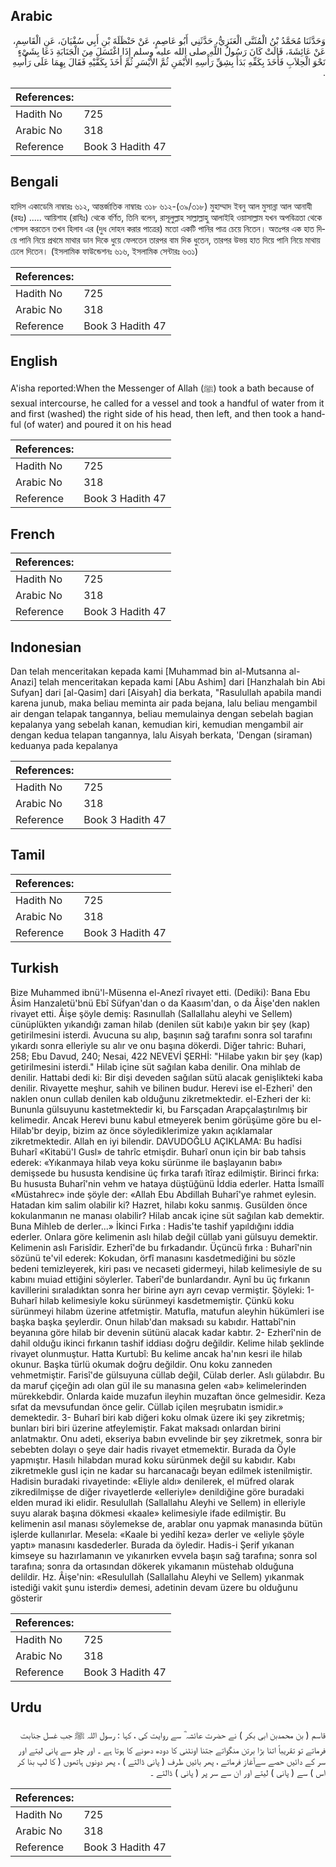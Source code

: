 ## Arabic


<div dir="rtl" lang="ar" style={{fontSize:'larger',backgroundColor:'#f8f9fa',padding:20}}>
وَحَدَّثَنَا مُحَمَّدُ بْنُ الْمُثَنَّى الْعَنَزِيُّ، حَدَّثَنِي أَبُو عَاصِمٍ، عَنْ حَنْظَلَةَ بْنِ أَبِي سُفْيَانَ، عَنِ الْقَاسِمِ، عَنْ عَائِشَةَ، قَالَتْ كَانَ رَسُولُ اللَّهِ صلى الله عليه وسلم إِذَا اغْتَسَلَ مِنَ الْجَنَابَةِ دَعَا بِشَىْءٍ نَحْوَ الْحِلاَبِ فَأَخَذَ بِكَفِّهِ بَدَأَ بِشِقِّ رَأْسِهِ الأَيْمَنِ ثُمَّ الأَيْسَرِ ثُمَّ أَخَذَ بِكَفَّيْهِ فَقَالَ بِهِمَا عَلَى رَأْسِهِ ‏.‏
</div>
<div style={{backgroundColor:'#f8f9fa',padding:20, marginBottom: 10}}><table> <thead> <tr> <th>References:</th> <th></th> </tr> </thead> <tbody><tr><td>Hadith No</td><td>725</td></tr><tr><td>Arabic No</td><td>318</td></tr><tr><td>Reference</td><td>Book 3 Hadith 47</td></tr></tbody></table></div>

## Bengali


<div dir="ltr" lang="bn" style={{fontSize:'larger',backgroundColor:'#f8f9fa',padding:20}}>
হাদিস একাডেমি নাম্বারঃ ৬১২, আন্তর্জাতিক নাম্বারঃ ৩১৮ ৬১২-(৩৯/৩১৮) মুহাম্মাদ ইবনু আল মুসান্না আল আনাযী (রহঃ) ..... আয়িশাহ (রাযিঃ) থেকে বর্ণিত, তিনি বলেন, রাসূলুল্লাহ সাল্লাল্লাহু আলাইহি ওয়াসাল্লাম যখন অপবিত্রতা থেকে গোসল করতেন তখন হিলাব এর (দুধ দোহন করার পাত্রের) মতো একটি পানির পাত্র চেয়ে নিতেন। অতঃপর এক হাত দিয়ে পানি নিয়ে প্রথমে মাথার ডান দিকে ধুয়ে ফেলতেন তারপর বাম দিক ধুতেন, তারপর উভয় হাত দিয়ে পানি নিয়ে মাথায় ঢেলে দিতেন। (ইসলামিক ফাউন্ডেশনঃ ৬১৬, ইসলামিক সেন্টারঃ ৬৩১)
</div>
<div style={{backgroundColor:'#f8f9fa',padding:20, marginBottom: 10}}><table> <thead> <tr> <th>References:</th> <th></th> </tr> </thead> <tbody><tr><td>Hadith No</td><td>725</td></tr><tr><td>Arabic No</td><td>318</td></tr><tr><td>Reference</td><td>Book 3 Hadith 47</td></tr></tbody></table></div>

## English


<div dir="ltr" lang="en" style={{fontSize:'larger',backgroundColor:'#f8f9fa',padding:20}}>
A'isha reported:When the Messenger of Allah (ﷺ) took a bath because of sexual intercourse, he called for a vessel and took a handful of water from it and first (washed) the right side of his head, then left, and then took a handful (of water) and poured it on his head
</div>
<div style={{backgroundColor:'#f8f9fa',padding:20, marginBottom: 10}}><table> <thead> <tr> <th>References:</th> <th></th> </tr> </thead> <tbody><tr><td>Hadith No</td><td>725</td></tr><tr><td>Arabic No</td><td>318</td></tr><tr><td>Reference</td><td>Book 3 Hadith 47</td></tr></tbody></table></div>

## French


<div dir="ltr" lang="fr" style={{fontSize:'larger',backgroundColor:'#f8f9fa',padding:20}}>

</div>
<div style={{backgroundColor:'#f8f9fa',padding:20, marginBottom: 10}}><table> <thead> <tr> <th>References:</th> <th></th> </tr> </thead> <tbody><tr><td>Hadith No</td><td>725</td></tr><tr><td>Arabic No</td><td>318</td></tr><tr><td>Reference</td><td>Book 3 Hadith 47</td></tr></tbody></table></div>

## Indonesian


<div dir="ltr" lang="id" style={{fontSize:'larger',backgroundColor:'#f8f9fa',padding:20}}>
Dan telah menceritakan kepada kami [Muhammad bin al-Mutsanna al-Anazi] telah menceritakan kepada kami [Abu Ashim] dari [Hanzhalah bin Abi Sufyan] dari [al-Qasim] dari [Aisyah] dia berkata, "Rasulullah apabila mandi karena junub, maka beliau meminta air pada bejana, lalu beliau mengambil air dengan telapak tangannya, beliau memulainya dengan sebelah bagian kepalanya yang sebelah kanan, kemudian kiri, kemudian mengambil air dengan kedua telapan tangannya, lalu Aisyah berkata, 'Dengan (siraman) keduanya pada kepalanya
</div>
<div style={{backgroundColor:'#f8f9fa',padding:20, marginBottom: 10}}><table> <thead> <tr> <th>References:</th> <th></th> </tr> </thead> <tbody><tr><td>Hadith No</td><td>725</td></tr><tr><td>Arabic No</td><td>318</td></tr><tr><td>Reference</td><td>Book 3 Hadith 47</td></tr></tbody></table></div>

## Tamil


<div dir="ltr" lang="ta" style={{fontSize:'larger',backgroundColor:'#f8f9fa',padding:20}}>

</div>
<div style={{backgroundColor:'#f8f9fa',padding:20, marginBottom: 10}}><table> <thead> <tr> <th>References:</th> <th></th> </tr> </thead> <tbody><tr><td>Hadith No</td><td>725</td></tr><tr><td>Arabic No</td><td>318</td></tr><tr><td>Reference</td><td>Book 3 Hadith 47</td></tr></tbody></table></div>

## Turkish


<div dir="ltr" lang="tr" style={{fontSize:'larger',backgroundColor:'#f8f9fa',padding:20}}>
Bize Muhammed ibnü'l-Müsenna el-Anezî rivayet etti. (Dediki): Bana Ebu Âsim Hanzaletü'bnü Ebî Süfyan'dan o da Kaasım'dan, o da Âişe'den naklen rivayet etti. Âişe şöyle demiş: Rasınullah (Sallallahu aleyhi ve Sellem) cünüplükten yıkandığı zaman hilab (denilen süt kabı)e yakın bir şey (kap) getirilmesini isterdi. Avucuna su alıp, başının sağ tarafını sonra sol tarafını yıkardı sonra elleriyle su alır ve onu başına dökerdi. Diğer tahric: Buhari, 258; Ebu Davud, 240; Nesai, 422 NEVEVİ ŞERHİ: "Hilabe yakın bir şey (kap) getirilmesini isterdi." Hilab içine süt sağılan kaba denilir. Ona mihlab de denilir. Hattabi dedi ki: Bir dişi deveden sağılan sütü alacak genişlikteki kaba denilir. Rivayette meşhur, sahih ve bilinen budur. Herevi ise el-Ezheri' den naklen onun cullab denilen kab olduğunu zikretmektedir. el-Ezheri der ki: Bununla gülsuyunu kastetmektedir ki, bu Farsçadan Arapçalaştırılmış bir kelimedir. Ancak Herevi bunu kabul etmeyerek benim görüşüme göre bu el-Hilab'br deyip, bizim az önce söylediklerimize yakın açıklamalar zikretmektedir. Allah en iyi bilendir. DAVUDOĞLU AÇIKLAMA: Bu hadîsi Buharî «Kitabü'I Gusl» de tahrîc etmişdir. Buharî onun için bir bab tahsis ederek: «Yıkanmaya hilab veya koku sürünme ile başlayanın babı» demişsede bu hususta kendisine üç fırka tarafı îtîraz edilmiştir. Birinci fırka: Bu hususta Buharî'nin vehm ve hataya düştüğünü İddia ederler. Hatta İsmaîlî «Müstahrec» inde şöyle der: «Allah Ebu Abdillah Buharî'ye rahmet eylesin. Hatadan kim salim olabilir ki? Hazret, hilabı koku sanmış. Gusülden önce kokulanmanın ne manası olabilir? Hilab ancak içine süt sağılan kab demektir. Buna Mihleb de derler...» İkinci Fırka : Hadis'te tashif yapıldığını iddia ederler. Onlara göre kelimenin aslı hilab değil cüllab yani gülsuyu demektir. Kelimenin aslı Farisîdir. Ezherî'de bu fırkadandır. Üçüncü fırka : Buharî'nin sözünü te'vil ederek: Kokudan, örfî manasını kasdetmediğini bu sözle bedeni temizleyerek, kiri pası ve necaseti gidermeyi, hilab kelimesiyle de su kabını muiad ettiğini söylerler. Taberî'de bunlardandır. Aynî bu üç fırkanın kavillerini sıraladıktan sonra her birine ayrı ayrı cevap vermiştir. Şöyleki: 1- Buharî hilab kelimesiyle koku sürünmeyi kasdetmemiştir. Çünkü koku sürünmeyi hilabm üzerine atfetmiştir. Matufla, matufun aleyhin hükümleri ise başka başka şeylerdir. Onun hilab'dan maksadı su kabıdır. Hattabî'nin beyanına göre hilab bir devenin sütünü alacak kadar kabtır. 2- Ezherî'nin de dahil olduğu ikinci fırkanın tashif iddiası doğru değildir. Kelime hilab şeklinde rivayet olunmuştur. Hatta Kurtubî: Bu kelime ancak ha'nın kesri ile hilab okunur. Başka türlü okumak doğru değildir. Onu koku zanneden vehmetmiştir. Farisî'de gülsuyuna cüllab değil, Cülab derler. Aslı gülabdır. Bu da maruf çiçeğin adı olan gül ile su manasına gelen «ab» kelimelerinden mürekkebdir. Onlarda kaide muzafun ileyhin muzaftan önce gelmesidir. Keza sıfat da mevsufundan önce gelir. Cüllab içilen meşrubatın ismidir.» demektedir. 3- Buharî biri kab diğeri koku olmak üzere iki şey zikretmiş; bunları biri biri üzerine atfeylemiştir. Fakat maksadı onlardan birini anlatmaktır. Onu adeti, ekseriya babın evvelinde bir şey zikretmek, sonra bir sebebten dolayı o şeye dair hadis rivayet etmemektir. Burada da Öyle yapmıştır. Hasılı hilabdan murad koku sürünmek değil su kabıdır. Kabı zikretmekle gusl için ne kadar su harcanacağı beyan edilmek istenilmiştir. Hadisin buradaki rivayetinde: «Eliyle aldı» denilerek, el müfred olarak zikredilmişse de diğer rivayetlerde «elleriyle» denildiğine göre buradaki elden murad iki elidir. Resulullah (Sallallahu Aleyhi ve Sellem) in elleriyle suyu alarak başına dökmesi «kaale» kelimesiyle ifade edilmiştir. Bu kelimenin asıl manası söylemekse de, arablar onu yapmak manasında bütün işlerde kullanırlar. Mesela: «Kaale bi yedihî keza» derler ve «eliyle şöyle yaptı» manasını kasdederler. Burada da öyledir. Hadis-i Şerif yıkanan kimseye su hazırlamanın ve yıkanırken evvela başın sağ tarafına; sonra sol tarafına; sonra da ortasından dökerek yıkamanın müstehab olduğuna delildir. Hz. Âişe'nin: «Resulullah (Sallallahu Aleyhi ve Sellem) yıkanmak istediği vakit şunu isterdi» demesi, adetinin devam üzere bu olduğunu gösterir
</div>
<div style={{backgroundColor:'#f8f9fa',padding:20, marginBottom: 10}}><table> <thead> <tr> <th>References:</th> <th></th> </tr> </thead> <tbody><tr><td>Hadith No</td><td>725</td></tr><tr><td>Arabic No</td><td>318</td></tr><tr><td>Reference</td><td>Book 3 Hadith 47</td></tr></tbody></table></div>

## Urdu


<div dir="rtl" lang="ur" style={{fontSize:'larger',backgroundColor:'#f8f9fa',padding:20}}>
قاسم ( بن محمدبن ابی بکر ) نے حضرت عائشہ ؓ سے روایت کی ، کہا : رسول اللہ ﷺ جب غسل جنابت فرماتے تو تقریباً اتنا بڑا برتن منگواتے جتنا اونٹنی کا دودھ دھونے کا ہوتا ہے ۔ اور چلو سے پانی لیتے اور سر کے دائیں حصے سےآغاز فرماتے ، پھر بائیں طرف ( پانی ڈالتے ) ، پھر دونوں ہاتھوں ( کا لپ بنا کر اس ) سے ( پانی ) لیتے اور ان سے سر پر ( پانی ) ڈالتے ۔
</div>
<div style={{backgroundColor:'#f8f9fa',padding:20, marginBottom: 10}}><table> <thead> <tr> <th>References:</th> <th></th> </tr> </thead> <tbody><tr><td>Hadith No</td><td>725</td></tr><tr><td>Arabic No</td><td>318</td></tr><tr><td>Reference</td><td>Book 3 Hadith 47</td></tr></tbody></table></div>